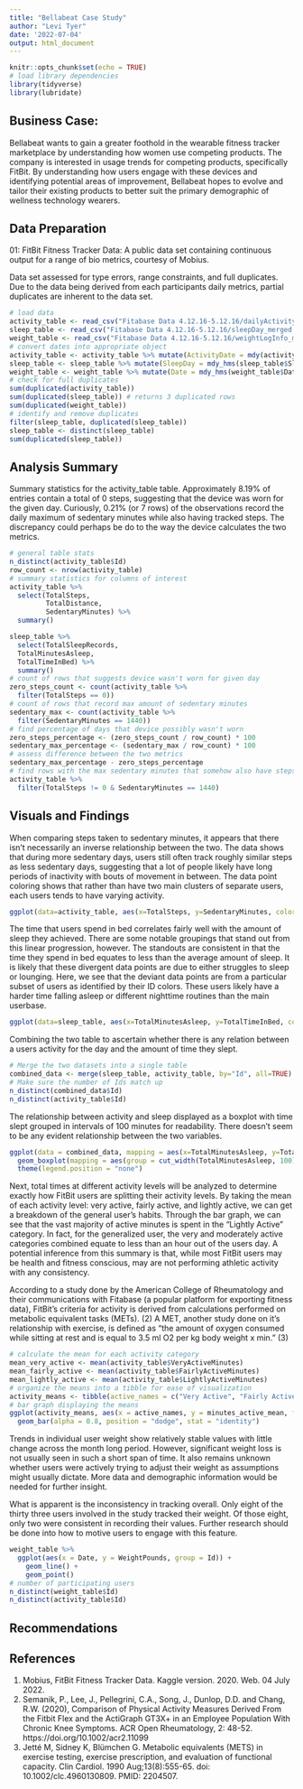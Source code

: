 ```yaml
---
title: "Bellabeat Case Study"
author: "Levi Tyer"
date: '2022-07-04'
output: html_document
---
```


```r
knitr::opts_chunk$set(echo = TRUE)
# load library dependencies
library(tidyverse)
library(lubridate)
```

## Business Case:

Bellabeat wants to gain a greater foothold in the wearable fitness tracker marketplace by understanding how women use competing products. The company is interested in usage trends for competing products, specifically FitBit. By understanding how users engage with these devices and identifying potential areas of improvement, Bellabeat hopes to evolve and tailor their existing products to better suit the primary demographic of wellness technology wearers.


## Data Preparation

01: FitBit Fitness Tracker Data: A public data set containing continuous
output for a range of bio metrics, courtesy of Mobius.



Data set assessed for type errors, range constraints, and full duplicates. Due to the data being derived from each participants daily metrics, partial duplicates are inherent to the data set.

```r
# load data
activity_table <- read_csv("Fitabase Data 4.12.16-5.12.16/dailyActivity_merged.csv")
sleep_table <- read_csv("Fitabase Data 4.12.16-5.12.16/sleepDay_merged.csv")
weight_table <- read_csv("Fitabase Data 4.12.16-5.12.16/weightLogInfo_merged.csv")
# convert dates into appropriate object
activity_table <- activity_table %>% mutate(ActivityDate = mdy(activity_table$ActivityDate))
sleep_table <- sleep_table %>% mutate(SleepDay = mdy_hms(sleep_table$SleepDay))
weight_table <- weight_table %>% mutate(Date = mdy_hms(weight_table$Date))
# check for full duplicates
sum(duplicated(activity_table))
sum(duplicated(sleep_table)) # returns 3 duplicated rows
sum(duplicated(weight_table))
# identify and remove duplicates
filter(sleep_table, duplicated(sleep_table))
sleep_table <- distinct(sleep_table)
sum(duplicated(sleep_table))
```

## Analysis Summary
  Summary statistics for the activity_table table. Approximately 8.19% of entries contain a total of 0 steps, suggesting that the device was worn for the given day. Curiously, 0.21% (or 7 rows) of the observations record the daily maximum of sedentary minutes while also having tracked steps. The discrepancy could perhaps be do to the way the device calculates the two metrics.
  
```r
# general table stats
n_distinct(activity_table$Id)
row_count <- nrow(activity_table)
# summary statistics for columns of interest
activity_table %>%
  select(TotalSteps,
         TotalDistance,
         SedentaryMinutes) %>%
  summary()

sleep_table %>%  
  select(TotalSleepRecords,
  TotalMinutesAsleep,
  TotalTimeInBed) %>%
  summary()
# count of rows that suggests device wasn't worn for given day
zero_steps_count <- count(activity_table %>%
  filter(TotalSteps == 0))
# count of rows that record max amount of sedentary minutes
sedentary_max <- count(activity_table %>%
  filter(SedentaryMinutes == 1440))
# find percentage of days that device possibly wasn't worn
zero_steps_percentage <- (zero_steps_count / row_count) * 100
sedentary_max_percentage <- (sedentary_max / row_count) * 100
# assess difference between the two metrics
sedentary_max_percentage - zero_steps_percentage
# find rows with the max sedentary minutes that somehow also have steps
activity_table %>%
  filter(TotalSteps != 0 & SedentaryMinutes == 1440)
```


## Visuals and Findings
When comparing steps taken to sedentary minutes, it appears that there isn't necessarily an inverse relationship between the two. The data shows that during more sedentary days, users still often track roughly similar steps as less sedentary days, suggesting that a lot of people likely have long periods of inactivity with bouts of movement in between. The data point coloring shows that rather than have two main clusters of separate users, each users tends to have varying activity.

```r
ggplot(data=activity_table, aes(x=TotalSteps, y=SedentaryMinutes, color=Id)) + geom_point() 
```

The time that users spend in bed correlates fairly well with the amount of sleep they achieved. There are some notable groupings that stand out from this linear progression, however. The standouts are consistent in that the time they spend in bed equates to less than the average amount of sleep. It is likely that these divergent data points are due to either struggles to sleep or lounging. Here, we see that the deviant data points are from a particular subset of users as identified by their ID colors. These users likely have a harder time falling asleep or different nighttime routines than the main userbase.

```r
ggplot(data=sleep_table, aes(x=TotalMinutesAsleep, y=TotalTimeInBed, color=Id)) + geom_point()
```

Combining the two table to ascertain whether there is any relation between a users activity for the day and the amount of time they slept.
```r
# Merge the two datasets into a single table
combined_data <- merge(sleep_table, activity_table, by="Id", all=TRUE)
# Make sure the number of Ids match up
n_distinct(combined_data$Id)
n_distinct(activity_table$Id)
```
The relationship between activity and sleep displayed as a boxplot with time slept grouped in intervals of 100 minutes for readability. There doesn't seem to be any evident relationship between the two variables.
```r
ggplot(data = combined_data, mapping = aes(x=TotalMinutesAsleep, y=TotalSteps)) +
  geom_boxplot(mapping = aes(group = cut_width(TotalMinutesAsleep, 100), color = "red", fill = "orange", alpha = 0.2), na.rm = TRUE) +
  theme(legend.position = "none")
```

  Next, total times at different activity levels will be analyzed to determine exactly how FitBit users are splitting their activity levels. By taking the mean of each activity level: very active, fairly active, and lightly active, we can get a breakdown of the general user's habits. Through the bar graph, we can see that the vast majority of active minutes is spent in the "Lightly Active" category. In fact, for the generalized user, the very and moderately active categories combined equate to less than an hour out of the users day. A potential inference from this summary is that, while most FitBit users may be health and fitness conscious, may are not performing athletic activity with any consistency.
  
  According to a study done by the American College of Rheumatology and their communications with Fitabase (a popular platform for exporting fitness data), FitBit's criteria for activity is derived from calculations performed on metabolic equivalent tasks (METs). (2) A MET, another study done on it's relationship with exercise, is defined as "the amount of oxygen consumed while sitting at rest and is equal to 3.5 ml O2 per kg body weight x min." (3)


```r
# calculate the mean for each activity category
mean_very_active <- mean(activity_table$VeryActiveMinutes)
mean_fairly_active <- mean(activity_table$FairlyActiveMinutes)
mean_lightly_active <- mean(activity_table$LightlyActiveMinutes)
# organize the means into a tibble for ease of visualization
activity_means <- tibble(active_names = c("Very Active", "Fairly Active", "Lightly Active"), minutes_active_mean = c(mean_very_active, mean_fairly_active, mean_lightly_active))
# bar graph displaying the means
ggplot(activity_means, aes(x = active_names, y = minutes_active_mean, fill = active_names)) +
  geom_bar(alpha = 0.8, position = "dodge", stat = "identity")
```
Trends in individual user weight show relatively stable values with little change across the month long period. However, significant weight loss is not usually seen in such a short span of time. It also remains unknown whether users were actively trying to adjust their weight as assumptions might usually dictate. More data and demographic information would be needed for further insight.

What is apparent is the inconsistency in tracking overall. Only eight of the thirty three users involved in the study tracked their weight. Of those eight, only two were consistent in recording their values. Further research should be done into how to motive users to engage with this feature. 
```r
weight_table %>%
  ggplot(aes(x = Date, y = WeightPounds, group = Id)) +
    geom_line() +
    geom_point()
# number of participating users
n_distinct(weight_table$Id)
n_distinct(activity_table$Id)
```


## Recommendations
## References
  1. Mobius, FitBit Fitness Tracker Data. Kaggle version. 2020. Web. 04 July 2022.
  2. Semanik, P., Lee, J., Pellegrini, C.A., Song, J., Dunlop, D.D. and Chang, R.W. (2020), Comparison of Physical Activity Measures Derived From the Fitbit Flex and the ActiGraph GT3X+ in an Employee Population With Chronic Knee Symptoms. ACR Open Rheumatology, 2: 48-52. https://doi.org/10.1002/acr2.11099
  3. Jetté M, Sidney K, Blümchen G. Metabolic equivalents (METS) in exercise testing, exercise prescription, and evaluation of functional capacity. Clin Cardiol. 1990 Aug;13(8):555-65. doi: 10.1002/clc.4960130809. PMID: 2204507.
